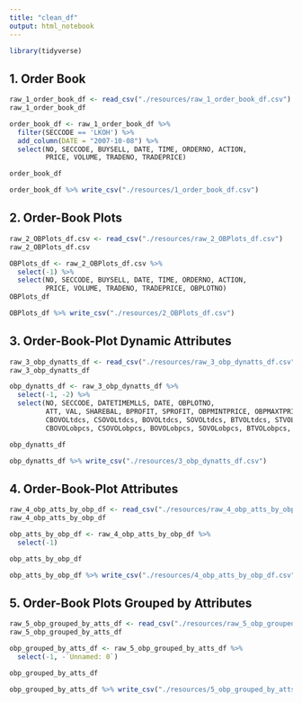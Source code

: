 ```yaml
---
title: "clean_df"
output: html_notebook
---
```


```r
library(tidyverse)
```

## 1. Order Book

```r
raw_1_order_book_df <- read_csv("./resources/raw_1_order_book_df.csv")
raw_1_order_book_df
```

```r
order_book_df <- raw_1_order_book_df %>% 
  filter(SECCODE == 'LKOH') %>% 
  add_column(DATE = "2007-10-08") %>% 
  select(NO, SECCODE, BUYSELL, DATE, TIME, ORDERNO, ACTION, 
         PRICE, VOLUME, TRADENO, TRADEPRICE)

order_book_df
```

```r
order_book_df %>% write_csv("./resources/1_order_book_df.csv")
```


## 2. Order-Book Plots

```r
raw_2_OBPlots_df.csv <- read_csv("./resources/raw_2_OBPlots_df.csv")
raw_2_OBPlots_df.csv
```

```r
OBPlots_df <- raw_2_OBPlots_df.csv %>% 
  select(-1) %>% 
  select(NO, SECCODE, BUYSELL, DATE, TIME, ORDERNO, ACTION, 
         PRICE, VOLUME, TRADENO, TRADEPRICE, OBPLOTNO)
OBPlots_df
```

```r
OBPlots_df %>% write_csv("./resources/2_OBPlots_df.csv")
```

## 3. Order-Book-Plot Dynamic Attributes

```r
raw_3_obp_dynatts_df <- read_csv("./resources/raw_3_obp_dynatts_df.csv")
raw_3_obp_dynatts_df
```

```r
obp_dynatts_df <- raw_3_obp_dynatts_df %>% 
  select(-1, -2) %>% 
  select(NO, SECCODE, DATETIMEMLLS, DATE, OBPLOTNO, 
         ATT, VAL, SHAREBAL, BPROFIT, SPROFIT, OBPMINTPRICE, OBPMAXTPRICE,
         CBOVOLtdcs, CSOVOLtdcs, BOVOLtdcs, SOVOLtdcs, BTVOLtdcs, STVOLtdcs,
         CBOVOLobpcs, CSOVOLobpcs, BOVOLobpcs, SOVOLobpcs, BTVOLobpcs, STVOLobpcs)

obp_dynatts_df
```

```r
obp_dynatts_df %>% write_csv("./resources/3_obp_dynatts_df.csv")
```

## 4. Order-Book-Plot Attributes

```r
raw_4_obp_atts_by_obp_df <- read_csv("./resources/raw_4_obp_atts_by_obp_df.csv")
raw_4_obp_atts_by_obp_df
```

```r
obp_atts_by_obp_df <- raw_4_obp_atts_by_obp_df %>% 
  select(-1)

obp_atts_by_obp_df
```

```r
obp_atts_by_obp_df %>% write_csv("./resources/4_obp_atts_by_obp_df.csv")
```

## 5. Order-Book Plots Grouped by Attributes

```r
raw_5_obp_grouped_by_atts_df <- read_csv("./resources/raw_5_obp_grouped_by_atts_df.csv")
raw_5_obp_grouped_by_atts_df
```

```r
obp_grouped_by_atts_df <- raw_5_obp_grouped_by_atts_df %>% 
  select(-1, -`Unnamed: 0`)

obp_grouped_by_atts_df
```

```r
obp_grouped_by_atts_df %>% write_csv("./resources/5_obp_grouped_by_atts_df.csv")
```

